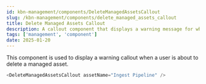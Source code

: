 ```yaml
---
id: kbn-management/components/DeleteManagedAssetsCallout
slug: /kbn-management/components/delete_managed_assets_callout
title: Delete Managed Assets Callout
description: A callout component that displays a warning message for when a user is about to delete a managed asset.
tags: ['management', 'component']
date: 2025-01-20
---
```


This component is used to display a warning callout when a user is about to delete a managed asset.


```typescript
<DeleteManagedAssetsCallout assetName="Ingest Pipeline" />
```